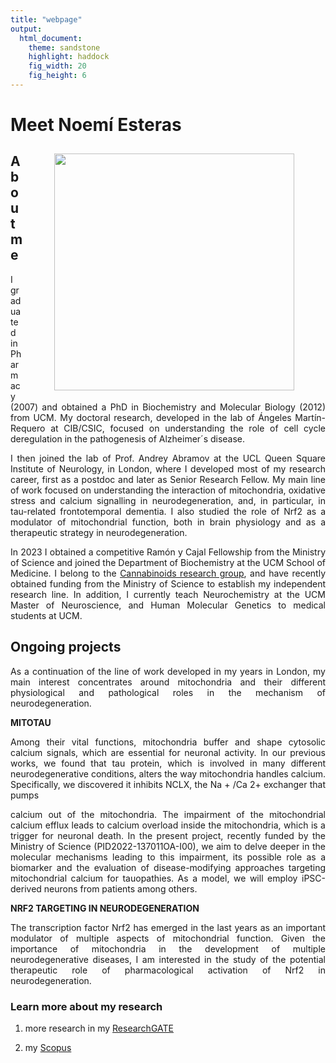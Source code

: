 ```yaml
---
title: "webpage"
output: 
  html_document:
    theme: sandstone
    highlight: haddock
    fig_width: 20
    fig_height: 6
---
```


```{=html}
<style type="text/css">
.title {
  display: none;
}

main-container {
  max-width: 1800px;
  margin-left: auto;
  margin-right: auto;
}

body {
text-align: justify
}

</style>
```

# **Meet Noemí Esteras**
<a href = "https://www.researchgate.net/profile/Noemi-Esteras"> <img style="float: right; vertical-align:middle;margin:10px 50px"  height=379 width=384 src="images/noemi_circle.jpg"> </a>

## **About me**
I graduated in Pharmacy (2007) and obtained a PhD in Biochemistry and Molecular Biology (2012) from UCM. My doctoral research, developed in the lab of Ángeles Martín-Requero at CIB/CSIC, focused on understanding the role of cell cycle deregulation in the pathogenesis of Alzheimer´s disease.

I then joined the lab of Prof. Andrey Abramov at the UCL Queen Square Institute of Neurology, in London, where I developed most of my research career, first as a postdoc and later as Senior Research Fellow. My main line of work focused on understanding the interaction of mitochondria, oxidative stress and calcium signalling in neurodegeneration, and, in particular, in tau-related frontotemporal dementia. I also studied the role of Nrf2 as a modulator of mitochondrial function, both in brain physiology and as a therapeutic strategy in neurodegeneration.

In 2023 I obtained a competitive Ramón y Cajal Fellowship from the Ministry of Science and joined the Department of Biochemistry at the UCM School of Medicine. I belong to the [Cannabinoids research group](https://www.ucm.es/grupos/grupo/73), and have recently obtained funding from the Ministry of Science to establish my independent research line. In addition, I currently teach Neurochemistry at the UCM Master of Neuroscience, and Human Molecular Genetics to medical students at UCM.


## **Ongoing projects**

As a continuation of the line of work developed in my years in London, my main interest
concentrates around mitochondria and their different physiological and pathological roles in
the mechanism of neurodegeneration.

**MITOTAU**

Among their vital functions, mitochondria buffer and shape cytosolic calcium signals, which are
essential for neuronal activity. In our previous works, we found that tau protein, which is
involved in many different neurodegenerative conditions, alters the way mitochondria handles
calcium. Specifically, we discovered it inhibits NCLX, the Na + /Ca 2+ exchanger that pumps

calcium out of the mitochondria. The impairment of the mitochondrial calcium efflux leads to
calcium overload inside the mitochondria, which is a trigger for neuronal death.
In the present project, recently funded by the Ministry of Science (PID2022-137011OA-I00), we
aim to delve deeper in the molecular mechanisms leading to this impairment, its possible role
as a biomarker and the evaluation of disease-modifying approaches targeting mitochondrial
calcium for tauopathies. As a model, we will employ iPSC-derived neurons from patients
among others.

**NRF2 TARGETING IN NEURODEGENERATION**

The transcription factor Nrf2 has emerged in the last years as an important modulator of multiple aspects of mitochondrial function. Given the importance of mitochondria in the development of multiple neurodegenerative diseases, I am interested in the study of the potential therapeutic role of pharmacological activation of Nrf2 in neurodegeneration.


### **Learn more about my research**

1. more research in my [ResearchGATE](https://www.researchgate.net/profile/Noemi-Esteras) 

2. my [Scopus](https://www.scopus.com/authid/detail.uri?authorId=24833089500)
